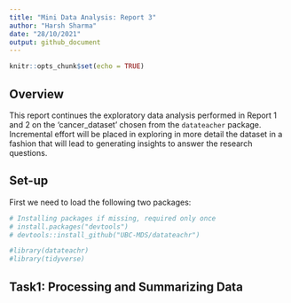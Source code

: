 ```yaml
---
title: "Mini Data Analysis: Report 3"
author: "Harsh Sharma"
date: "28/10/2021"
output: github_document
---
```


```r
knitr::opts_chunk$set(echo = TRUE)
```

## Overview
This report continues the exploratory data analysis performed in Report 1 and 2 on the 'cancer_dataset' chosen from the `datateacher` package. Incremental effort will be placed in exploring in more detail the dataset in a fashion that will lead to generating insights to answer the research questions.

## Set-up
First we need to load the following two packages:

```r
# Installing packages if missing, required only once
# install.packages("devtools")
# devtools::install_github("UBC-MDS/datateachr")

#library(datateachr)
#library(tidyverse)
```

## Task1: Processing and Summarizing Data
